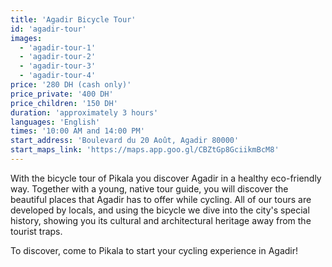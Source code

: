 ```yaml
---
title: 'Agadir Bicycle Tour'
id: 'agadir-tour'
images:
  - 'agadir-tour-1'
  - 'agadir-tour-2'
  - 'agadir-tour-3'
  - 'agadir-tour-4'
price: '280 DH (cash only)'
price_private: '400 DH'
price_children: '150 DH'
duration: 'approximately 3 hours'
languages: 'English'
times: '10:00 AM and 14:00 PM'
start_address: 'Boulevard du 20 Août, Agadir 80000'
start_maps_link: 'https://maps.app.goo.gl/CBZtGp8GciikmBcM8'
---
```


With the bicycle tour of Pikala you discover Agadir in a healthy eco-friendly way.
Together with a young, native tour guide, you will discover the beautiful places that Agadir has to offer while cycling.
All of our tours are developed by locals, and using the bicycle we dive into the city's special history,
showing you its cultural and architectural heritage away from the tourist traps.

To discover, come to Pikala to start your cycling experience in Agadir!
